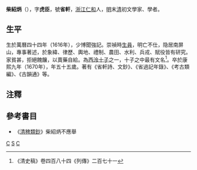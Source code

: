 '''柴紹炳'''（{{bd|1616年||1670年}}），字'''虎臣'''，號'''省軒'''，[[浙江|浙江]][[仁和县|仁和]]人，[[明|明]]末[[清|清]]初文學家、學者。

== 生平 ==
生於萬曆四十四年（1616年），少博聞強記。崇禎時[[生員|生員]]，明亡不仕，隐居南屏山，專事著述，於象緯、律歷、輿地、禮制、農田、水利、兵戎、賦役皆有研究。家貧甚，拒絕餽饟，以賣藥自給。為[[西泠十子|西泠十子]]之一，十子之中最有文名<ref>《清史稿》卷四百八十四《列傳》二百七十一</ref>。卒於康熙九年（1670年），年五十五歲。著有《省軒詩、文鈔》、《省過記年錄》、《考古類編》、《古韻通》等。

==注釋==
<references/>
==參考書目==
*  《[[清稗類鈔|清稗類鈔]]》柴紹炳不應舉

{{西泠十子}}
{{规范控制}}
[[Category:明朝詩人|C]]
[[Category:柴姓|S]]
[[Category:仁和人|C]]